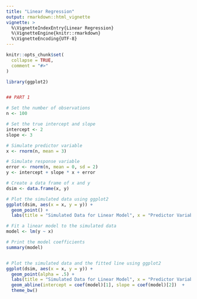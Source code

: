 ```yaml
---
title: "Linear Regression"
output: rmarkdown::html_vignette
vignette: >
  %\VignetteIndexEntry{Linear Regression}
  %\VignetteEngine{knitr::rmarkdown}
  %\VignetteEncoding{UTF-8}
---
```


```r
knitr::opts_chunk$set(
  collapse = TRUE,
  comment = "#>"
)
```

```r

library(ggplot2)


## PART 1

# Set the number of observations
n <- 100

# Set the true intercept and slope
intercept <- 2
slope <- 3

# Simulate predictor variable
x <- rnorm(n, mean = 3)

# Simulate response variable
error <- rnorm(n, mean = 0, sd = 2)
y <- intercept + slope * x + error

# Create a data frame of x and y
dsim <- data.frame(x, y)

# Plot the simulated data using ggplot2
ggplot(dsim, aes(x = x, y = y)) +
  geom_point() +
  labs(title = "Simulated Data for Linear Model", x = "Predictor Variable (X)", y = "Response Variable (Y)")

# Fit a linear model to the simulated data
model <- lm(y ~ x)

# Print the model coefficients
summary(model)


# Plot the simulated data and the fitted line using ggplot2 
ggplot(dsim, aes(x = x, y = y)) +
  geom_point(alpha = .5) +
  labs(title = "Simulated Data for Linear Model", x = "Predictor Variable (X)", y = "Response Variable (Y)") +
  geom_abline(intercept = coef(model)[1], slope = coef(model)[2])  + 
  theme_bw()



```
